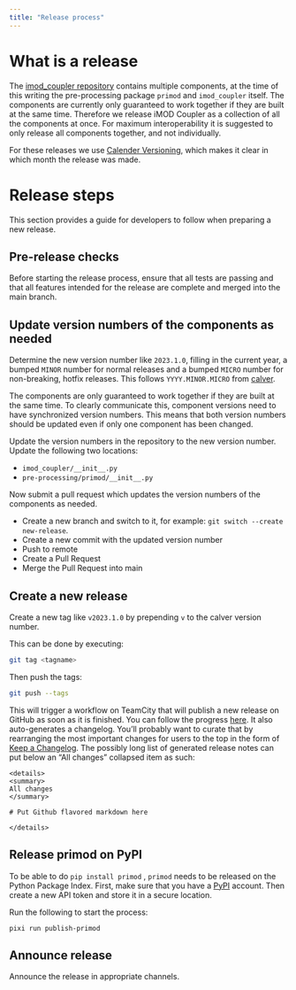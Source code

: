 ```yaml
---
title: "Release process"
---
```


# What is a release

The [imod_coupler repository](https://github.com/Deltares/imod_coupler) contains multiple components, at the time of this writing the pre-processing package `primod` and `imod_coupler` itself.
The components are currently only guaranteed to work together if they are built at the same time.
Therefore we release iMOD Coupler as a collection of all the components at once.
For maximum interoperability it is suggested to only release all components together, and not individually.

For these releases we use [Calender Versioning](https://calver.org/), which makes it clear in which month the release was made.

# Release steps

This section provides a guide for developers to follow when preparing a new release.

## Pre-release checks

Before starting the release process, ensure that all tests are passing and that all features intended for the release are complete and merged into the main branch.

## Update version numbers of the components as needed

Determine the new version number like `2023.1.0`, filling in the current year, a bumped `MINOR` number for normal releases and a bumped `MICRO` number for non-breaking, hotfix releases.
This follows `YYYY.MINOR.MICRO` from [calver](https://calver.org/).

The components are only guaranteed to work together if they are built at the same time.
To clearly communicate this, component versions need to have synchronized version numbers.
This means that both version numbers should be updated even if only one component has been changed.

Update the version numbers in the repository to the new version number.
Update the following two locations:

- `imod_coupler/__init__.py` 
- `pre-processing/primod/__init__.py` 

Now submit a pull request which updates the version numbers of the components as needed.

- Create a new branch and switch to it, for example: `git switch --create new-release`.
- Create a new commit with the updated version number
- Push to remote
- Create a Pull Request
- Merge the Pull Request into main

## Create a new release

Create a new tag like `v2023.1.0` by prepending `v` to the calver version number.

This can be done by executing:
```bash
git tag <tagname>
```
Then push the tags:
```bash
git push --tags
```

This will trigger a workflow on TeamCity that will publish a new release on GitHub as soon as it is finished.
You can follow the progress [here](https://dpcbuild.deltares.nl/buildConfiguration/iMOD6_Coupler_MakeGitHubRelease).
It also auto-generates a changelog.
You'll probably want to curate that by rearranging the most important changes for users to the top in the form of [Keep a Changelog](https://keepachangelog.com/en/1.0.0/).
The possibly long list of generated release notes can put below an "All changes" collapsed item as such:

```
<details>
<summary>
All changes
</summary>

# Put Github flavored markdown here

</details>

```

## Release primod on PyPI

To be able to do `pip install primod` , `primod` needs to be released on the Python Package Index.
First, make sure that you have a [PyPI](https://pypi.org/) account.
Then create a new API token and store it in a secure location.

Run the following to start the process:
```
pixi run publish-primod
```
## Announce release

Announce the release in appropriate channels.
